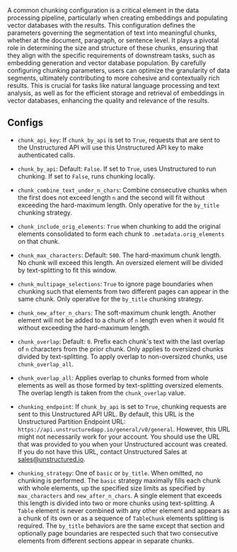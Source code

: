 
A common chunking configuration is a critical element in the data processing pipeline, particularly when creating embeddings and populating vector databases with the results. This configuration defines the parameters governing the segmentation of text into meaningful chunks, whether at the document, paragraph, or sentence level. It plays a pivotal role in determining the size and structure of these chunks, ensuring that they align with the specific requirements of downstream tasks, such as embedding generation and vector database population. By carefully configuring chunking parameters, users can optimize the granularity of data segments, ultimately contributing to more cohesive and contextually rich results. This is crucial for tasks like natural language processing and text analysis, as well as for the efficient storage and retrieval of embeddings in vector databases, enhancing the quality and relevance of the results.

## Configs

*   `chunk_api_key`: If `chunk_by_api` is set to `True`, requests that are sent to the Unstructured API will use this Unstructured API key to make authenticated calls.

*   `chunk_by_api`: Default: `False`. If set to `True`, uses Unstructured to run chunking. If set to `False`, runs chunking locally.

*   `chunk_combine_text_under_n_chars`: Combine consecutive chunks when the first does not exceed length `n` and the second will fit without exceeding the hard-maximum length. Only operative for the `by_title` chunking strategy.

*   `chunk_include_orig_elements`: `True` when chunking to add the original elements consolidated to form each chunk to `.metadata.orig_elements` on that chunk.

*   `chunk_max_characters`: Default: `500`. The hard-maximum chunk length. No chunk will exceed this length. An oversized element will be divided by text-splitting to fit this window.

*   `chunk_multipage_selections`: `True` to ignore page boundaries when chunking such that elements from two different pages can appear in the same chunk. Only operative for the `by_title` chunking strategy.

*   `chunk_new_after_n_chars`: The soft-maximum chunk length. Another element will not be added to a chunk of `n` length even when it would fit without exceeding the hard-maximum length.

*   `chunk_overlap`: Default: `0`. Prefix each chunk's text with the last overlap of `n` characters from the prior chunk. Only applies to oversized chunks divided by text-splitting. To apply overlap to non-oversized chunks, use `chunk_overlap_all`.

*   `chunk_overlap_all`: Applies overlap to chunks formed from whole elements as well as those formed by text-splitting oversized elements. The overlap length is taken from the `chunk_overlap` value.

*   `chunking_endpoint`: If `chunk_by_api` is set to `True`, chunking requests are sent to this Unstructured API URL. By default, this URL is the Unstructured Partition Endpoint URL: `https://api.unstructuredapp.io/general/v0/general`. However, this URL might not necessarily work for your account. You should use the URL that was provided to you when your Unstructured account was created. If you do not have this URL, contact Unstructured Sales at [sales@unstructured.io](mailto:sales@unstructured.io).

*   `chunking_strategy`: One of `basic` or `by_title`. When omitted, no chunking is performed. The `basic` strategy maximally fills each chunk with whole elements, up the specified size limits as specified by `max_characters` and `new_after_n_chars`. A single element that exceeds this length is divided into two or more chunks using text-splitting. A `Table` element is never combined with any other element and appears as a chunk of its own or as a sequence of `TableChunk` elements splitting is required. The `by_title` behaviors are the same except that section and optionally page boundaries are respected such that two consecutive elements from different sections appear in separate chunks.